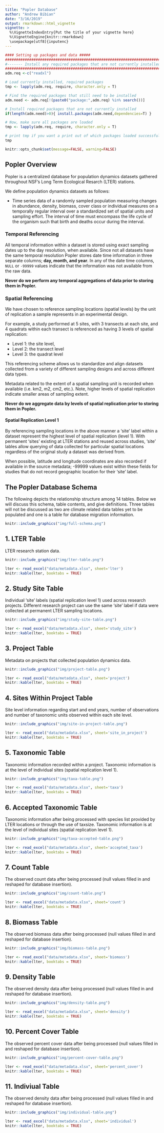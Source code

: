 ```yaml
---
title: "Popler Database"
author: "Andrew Bibian"
date: "3/16/2019"
output: rmarkdown::html_vignette
vignette: >
  %\VignetteIndexEntry{Put the title of your vignette here}
  %\VignetteEngine{knitr::rmarkdown}
  \usepackage[utf8]{inputenc}
---
```


```r
#### Setting up packages and data #####
##############################################################################
#------- Install any required packages that are not currently installed -----
##############################################################################
adm.req <-c("readxl")

# Load currently installed, required packages
tmp <- lapply(adm.req, require, character.only = T)

# Find the required packages that still need to be installed
adm.need <- adm.req[!(paste0("package:",adm.req) %in% search())]

# Install required packages that are not currently installed
if(length(adm.need)>0){ install.packages(adm.need,dependencies=T) }

# Now, make sure all packages are loaded
tmp <- lapply(adm.req, require, character.only = T)

# print tmp if you want a print out of which packages loaded successfully
tmp

knitr::opts_chunk$set(message=FALSE, warning=FALSE)
```

## Popler Overview
Popler is a centralized database for population dynamics datasets gathered throughout 
NSF's Long Term Ecological Resarch (LTER) stations. 

We define population dynamics datasets as follows:

- Time series data of a randomly sampled population measuring changes in abundance, 
density, biomass, cover class or individual measures on a temporally regular 
interval over a standardized set of spatial units and sampling effort. 
The interval of time must encompass the life cycle of the organism such that 
birth and deaths occur during the interval.

### Temporal Referencing
All temporal information within a dataset is stored using exact 
sampling dates up to the day resolution, when available. Since not all datasets 
have the same temporal resolution Popler stores date time information in three 
separate columns; **day, month, and year**. In any of the date time columns, 
`NULL`  or `-99999` values indicate that the information was not available 
from the raw data. 

**Never do we perform any temporal aggregations of data prior to storing them in Popler.**

### Spatial Referencing
We have chosen to reference sampling locations (spatial levels) by the unit of replication 
a sample represents in an experimental design. 

For example, a study performed at 5 sites, with 3 transects at each site, and 4 
quadrats within each transect is referenced as having 3 levels of spatial 
replication:

- Level 1: the site level, 
- Level 2: the transect level
- Level 3: the quadrat level

This referencing scheme allows us to standardize and align datasets collected 
from a variety of different sampling designs and across different data types. 

Metadata related to the extent of a spatial sampling unit is recorded when 
available (i.e. km2, m2, cm2, etc.). Note, higher levels of spatial replication 
indicate smaller areas of sampling extent. 

**Never do we aggregate data by levels of spatial replication prior to storing them in Popler.**

#### Spatial Replication Level 1
By referencing sampling locations in the above manner a ‘site’ label within a dataset
represent the highest level of spatial replication (level 1).  With permanent 'sites' 
existing at LTER stations and reused across studies, ‘site’ lables 
allow querying of data collected for particular spatial locations regardless of the 
original study a dataset was derived from.

When possible, latitude and longitude coordinates are also recorded if available in 
the source metadata; -99999 values exist within these fields for studies that do not 
record geographic location for their 'site' label. 


## The Popler Database Schema

The following depicts the relationship structure among 14 tables. Below we will
discuss this schema, table contents, and give definitions. Three
tables will not be discussed as two are climate related data tables yet to be populated
and one is a table for database migration information.

```r
knitr::include_graphics("img/full-schema.png")
```

## 1. LTER Table
LTER research station data.

```r
knitr::include_graphics("img/lter-table.png")
```

```r
lter <- read_excel("data/metadata.xlsx", sheet='lter')
knitr::kable(lter, booktabs = TRUE)
```

## 2. Study Site Table

Individual ‘site’ labels (spatial replication level 1) used across research projects. 
Different research project can use the same ‘site’ label if data were collected at 
permanent LTER sampling locations.

```r
knitr::include_graphics("img/study-site-table.png")
```

```r
lter <- read_excel("data/metadata.xlsx", sheet='study_site')
knitr::kable(lter, booktabs = TRUE)
```


## 3. Project Table
Metadata on projects that collected population dynamics data.

```r
knitr::include_graphics("img/project-table.png")
```

```r
lter <- read_excel("data/metadata.xlsx", sheet='project')
knitr::kable(lter, booktabs = TRUE)
```


## 4. Sites Within Project Table
Site level information regarding start and end years, number of observations and 
number of taxonomic units observed within each site level.

```r
knitr::include_graphics("img/site-in-project-table.png")
```

```r
lter <- read_excel("data/metadata.xlsx", sheet='site_in_project')
knitr::kable(lter, booktabs = TRUE)
```

## 5. Taxonomic Table
Taxonomic information recorded within a project. Taxonomic information is at the 
level of individual sites (spatial replication level 1). 

```r
knitr::include_graphics("img/taxa-table.png")
```

```r
lter <- read_excel("data/metadata.xlsx", sheet='taxa')
knitr::kable(lter, booktabs = TRUE)
```

## 6. Accepted Taxonomic Table
Taxonomic information after being processed with species list provided by LTER 
locations or through the use of taxsize. Taxonomic information is at the level 
of individual sites (spatial replication level 1).

```r
knitr::include_graphics("img/taxa-accepted-table.png")
```

```r
lter <- read_excel("data/metadata.xlsx", sheet='accepted_taxa')
knitr::kable(lter, booktabs = TRUE)
```

## 7. Count Table
The observed count data after being processed (null values filled in and
reshaped for database insertion).

```r
knitr::include_graphics("img/count-table.png")
```

```r
lter <- read_excel("data/metadata.xlsx", sheet='count')
knitr::kable(lter, booktabs = TRUE)
```

## 8. Biomass Table
The observed biomass data after being processed (null values filled in and
reshaped for database insertion).


```r
knitr::include_graphics("img/biomass-table.png")
```

```r
lter <- read_excel("data/metadata.xlsx", sheet='biomass')
knitr::kable(lter, booktabs = TRUE)
```

## 9. Density Table
The observed density data after being processed (null values filled in and
reshaped for database insertion).


```r
knitr::include_graphics("img/density-table.png")
```

```r
lter <- read_excel("data/metadata.xlsx", sheet='density')
knitr::kable(lter, booktabs = TRUE)
```

## 10. Percent Cover Table
The observed percent cover data after being processed (null values filled in and
reshaped for database insertion).


```r
knitr::include_graphics("img/percent-cover-table.png")
```

```r
lter <- read_excel("data/metadata.xlsx", sheet='percent_cover')
knitr::kable(lter, booktabs = TRUE)
```

## 11. Indiviual Table
The observed density data after being processed (null values filled in and
reshaped for database insertion).


```r
knitr::include_graphics("img/individual-table.png")
```

```r
lter <- read_excel("data/metadata.xlsx", sheet='individual')
knitr::kable(lter, booktabs = TRUE)
```
